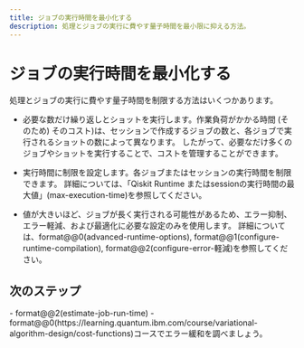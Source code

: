 ```yaml
---
title: ジョブの実行時間を最小化する
description: 処理とジョブの実行に費やす量子時間を最小限に抑える方法。
---
```


# ジョブの実行時間を最小化する

処理とジョブの実行に費やす量子時間を制限する方法はいくつかあります。

-   必要な数だけ繰り返しとショットを実行します。作業負荷がかかる時間 (そのため) そのコスト)は、セッションで作成するジョブの数と、各ジョブで実行されるショットの数によって異なります。 したがって、必要なだけ多くのジョブやショットを実行することで、コストを管理することができます。

-   実行時間に制限を設定します。各ジョブまたはセッションの実行時間を制限できます。  詳細については、「Qiskit Runtime またはsessionの実行時間の最大値」(max-execution-time)を参照してください。

-   値が大きいほど、ジョブが長く実行される可能性があるため、エラー抑制、エラー軽減、および最適化に必要な設定のみを使用します。 詳細については、format@@0(advanced-runtime-options), format@@1(configure-runtime-compilation), format@@2(configure-error-軽減)を参照してください。

## 次のステップ

<Admonition type="tip" title="Recommendations">
    - format@@2(estimate-job-run-time)
    - format@@0(https://learning.quantum.ibm.com/course/variational-algorithm-design/cost-functions)コースでエラー緩和を調べましょう。
</Admonition>
